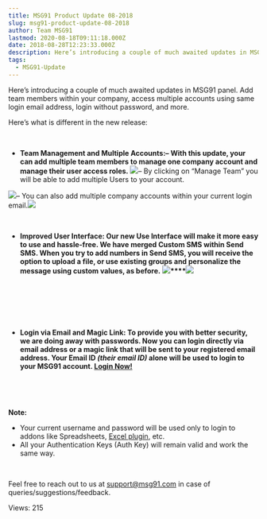 ```yaml
---
title: MSG91 Product Update 08-2018
slug: msg91-product-update-08-2018
author: Team MSG91
lastmod: 2020-08-18T09:11:18.000Z
date: 2018-08-28T12:23:33.000Z
description: Here’s introducing a couple of much awaited updates in MSG91 panel. Add team members within your company, access multiple accounts using same login email address, login without password, and more.
tags:
  - MSG91-Update
---
```


Here’s introducing a couple of much awaited updates in MSG91 panel. Add team members within your company, access multiple accounts using same login email address, login without password, and more.


Here’s what is different in the new release:


 


* ****Team Management and Multiple Accounts:******– With this update, your can add multiple team members to manage one company account and manage their user access roles.** **![](https://images-msg91.s3.ap-south-1.amazonaws.com/content/images/wordpress/2018/08/Screen-Shot-2018-08-28-at-5.30.25-PM.png)**– By clicking on “Manage Team” you will be able to add multiple Users to your account.  

![](https://images-msg91.s3.ap-south-1.amazonaws.com/content/images/wordpress/2018/08/Screen-Shot-2018-08-29-at-2.06.15-PM.png)– You can also add multiple company accounts within your current login email.![](https://images-msg91.s3.ap-south-1.amazonaws.com/content/images/wordpress/2018/08/Screen-Shot-2018-08-28-at-5.31.06-PM.png)


 


* **Improved User Interface: Our new Use Interface will make it more easy to use and hassle-free. We have merged Custom SMS within Send SMS. When you try to add numbers in Send SMS, you will receive the option to upload a file, or use existing groups and personalize the message using custom values, as before.** **![](https://images-msg91.s3.ap-south-1.amazonaws.com/content/images/wordpress/2018/08/Screen-Shot-2018-08-28-at-5.47.48-PM-1024x567.png)****![](https://images-msg91.s3.ap-south-1.amazonaws.com/content/images/wordpress/2018/08/Screen-Shot-2018-08-28-at-5.48.34-PM-1024x484.png)**


 


 


 


* **Login via Email and Magic Link: To provide you with better security, we are doing away with passwords. Now you can login directly via email address or a magic link that will be sent to your registered email address. Your Email ID *(their email ID)* alone will be used to login to your MSG91 account. [Login Now!](https://control.msg91.com/signin/)**


 


 


**Note:**


* Your current username and password will be used only to login to addons like Spreadsheets, [Excel plugin](https://msg91.com/sms-for-spreadsheets/), etc.
* All your Authentication Keys (Auth Key) will remain valid and work the same way.


 


Feel free to reach out to us at support@msg91.com in case of queries/suggestions/feedback.


 Views: 215


